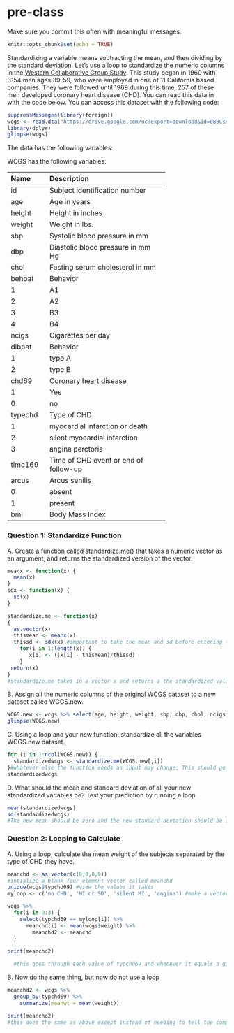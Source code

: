 # pre-class


Make sure you commit this often with meaningful messages. 



```{r setup, include=FALSE}
knitr::opts_chunk$set(echo = TRUE)
```








Standardizing a variable means subtracting the mean, and then dividing by the standard deviation. Let’s use a loop to standardize the numeric columns in the [Western Collaborative Group Study](https://clinicaltrials.gov/ct2/show/NCT00005174). This study began in 1960 with 3154 men ages 39-59, who were employed in one of 11 California based companies. They were followed until 1969 during this time, 257 of these men developed coronary heart disease (CHD). You can read this data in with the code below. You can access this dataset with the following code:

```{R}

suppressMessages(library(foreign))
wcgs <- read.dta("https://drive.google.com/uc?export=download&id=0B8CsRLdwqzbzYWxfN3ExQllBQkU")
library(dplyr)
glimpse(wcgs)
```

The data has the following variables:



WCGS has the following variables:

-----------------------------------------------------------
Name    Description
------- -------------------------------------------
id      Subject identification number

age     Age in years

height  Height in inches

weight  Weight in lbs.

sbp     Systolic blood pressure in mm 

dbp     Diastolic blood pressure in mm Hg

chol    Fasting serum cholesterol in mm 

behpat  Behavior

  1       A1

  2       A2

  3       B3

  4       B4

ncigs   Cigarettes per day

dibpat  Behavior

1       type A

2       type B

chd69   Coronary heart disease

1       Yes

0       no

typechd Type of CHD

1       myocardial infarction or death

2       silent myocardial infarction

3       angina perctoris

time169 Time of CHD event or end of follow-up

arcus   Arcus senilis

0       absent

1       present

bmi     Body Mass Index
-----------------------------------------------------------




### Question 1: Standardize Function

A. Create a function called standardize.me() that takes a numeric vector as an argument, and returns the standardized version of the vector. 
```{r}
meanx <- function(x) {
  mean(x)
}
sdx <- function(x) {
  sd(x)
}

standardize.me <- function(x)
{
  as.vector(x)
  thismean <- meanx(x)
  thissd <- sdx(x) #important to take the mean and sd before entering the loop else it will change as each value gets reassigned
    for(i in 1:length(x)) {
       x[i] <- ((x[i] - thismean)/thissd)
    }
 return(x)
}
#standardize.me takes in a vector x and returns a the standardized values from each column
```
B. Assign all the numeric columns of the original WCGS dataset to a new dataset called WCGS.new.
```{r}
WCGS.new <- wcgs %>% select(age, height, weight, sbp, dbp, chol, ncigs, time169, bmi)
glimpse(WCGS.new)
```
C. Using a loop and your new function, standardize all the variables WCGS.new dataset.
```{r}
for (i in 1:ncol(WCGS.new)) {
  standardizedwcgs <- standardize.me(WCGS.new[,i]) 
}#whatever else the function eneds as input may change. This should go col by col and standardize it
standardizedwcgs


```
D. What should the mean and standard deviation of all your new standardized variables be? Test your prediction by running a loop
```{r}
mean(standardizedwcgs)
sd(standardizedwcgs)
#The new mean should be zero and the new standard deviation should be one since we standardized the vector. IT WORKED!!!
```



### Question 2: Looping to Calculate

A. Using a loop, calculate the mean weight of the subjects separated by the type of CHD they have.
```{r}
meanchd <- as.vector(c(0,0,0,0))
#intialize a blank four element vector called meanchd
unique(wcgs$typchd69) #view the values it takes
myloop <- c('no CHD', 'MI or SD', 'silent MI', 'angina') #make a vector of these to loop through

wcgs %>%
  for(i in 0:3) {
    select(typchd69 == myloop[i]) %>%
      meanchd[i] <- mean(wcgs$weight) %>%
        meanchd2 <- meanchd
  }

print(meanchd2)

  #this goes through each value of typchd69 and whenever it equals a given value, it takes the mean of that group

```
B. Now do the same thing, but now do not use a loop
```{r}

meanchd2 <- wcgs %>%
  group_by(typchd69) %>%
    summarize(meanwt = mean(weight))

print(meanchd2)
#this does the same as above except instead of needing to tell the computer what to loop through and create temporary vectors, we just tell it what to group by and it does thsi all on its own
```

